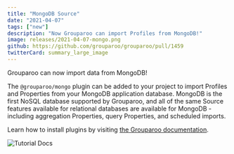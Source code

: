 ```yaml
---
title: "MongoDB Source"
date: "2021-04-07"
tags: ["new"]
description: "Now Grouparoo can import Profiles from MongoDB!"
image: releases/2021-04-07-mongo.png
github: https://github.com/grouparoo/grouparoo/pull/1459
twitterCard: summary_large_image
---
```


Grouparoo can now import data from MongoDB!

The `@grouparoo/mongo` plugin can be added to your project to import Profiles and Properties from your MongoDB application database. MongoDB is the first NoSQL database supported by Grouparoo, and all of the same Source features available for relational databases are available for MongoDB - including aggregation Properties, query Properties, and scheduled imports.

Learn how to install plugins by visiting [the Grouparoo documentation](/docs/installation/plugins).

<Image
  alt="Tutorial Docs"
  src="releases/2021-04-07-mongo.png"
  width={1400}
  height={735}
/>
